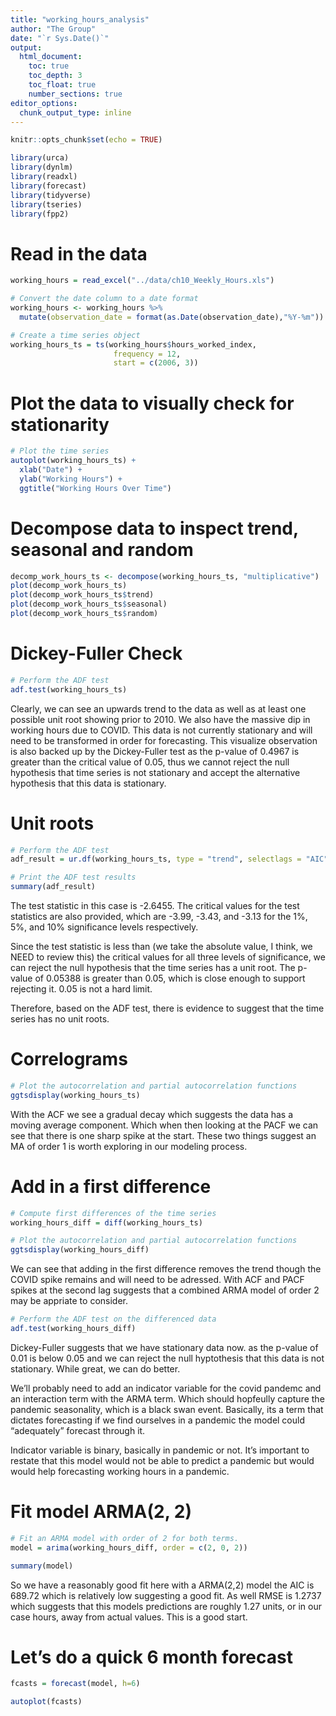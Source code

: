 ```yaml
---
title: "working_hours_analysis"
author: "The Group"
date: "`r Sys.Date()`"
output: 
  html_document:
    toc: true
    toc_depth: 3
    toc_float: true
    number_sections: true
editor_options: 
  chunk_output_type: inline
---
```


```r
knitr::opts_chunk$set(echo = TRUE)

library(urca)
library(dynlm)
library(readxl)
library(forecast)
library(tidyverse)
library(tseries)
library(fpp2)
```

# Read in the data
```r
working_hours = read_excel("../data/ch10_Weekly_Hours.xls")

# Convert the date column to a date format
working_hours <- working_hours %>%
  mutate(observation_date = format(as.Date(observation_date),"%Y-%m"))

# Create a time series object
working_hours_ts = ts(working_hours$hours_worked_index, 
                       frequency = 12, 
                       start = c(2006, 3))
```

# Plot the data to visually check for stationarity
```r
# Plot the time series
autoplot(working_hours_ts) + 
  xlab("Date") + 
  ylab("Working Hours") +
  ggtitle("Working Hours Over Time")
```

# Decompose data to inspect trend, seasonal and random
```r
decomp_work_hours_ts <- decompose(working_hours_ts, "multiplicative")
plot(decomp_work_hours_ts)
plot(decomp_work_hours_ts$trend)
plot(decomp_work_hours_ts$seasonal)
plot(decomp_work_hours_ts$random)
```

# Dickey-Fuller Check
```r
# Perform the ADF test
adf.test(working_hours_ts)
```
Clearly, we can see an upwards trend to the data as well as at least one possible unit root showing prior to 2010. We also have the massive dip in working hours due to COVID. This data is not currently stationary and will need to be transformed in order for forecasting. This visualize observation is also backed up by the Dickey-Fuller test as the p-value of 0.4967 is greater than the critical value of 0.05, thus we cannot reject the null hypothesis that time series is not stationary and accept the alternative hypothesis that this data is stationary.

# Unit roots
```r
# Perform the ADF test
adf_result = ur.df(working_hours_ts, type = "trend", selectlags = "AIC")

# Print the ADF test results
summary(adf_result)
```
The test statistic in this case is -2.6455. The critical values for the test statistics are also provided, which are -3.99, -3.43, and -3.13 for the 1%, 5%, and 10% significance levels respectively.

Since the test statistic is less than (we take the absolute value, I think, we NEED to review this) the critical values for all three levels of significance, we can reject the null hypothesis that the time series has a unit root. The p-value of 0.05388 is greater than 0.05, which is close enough to support rejecting it. 0.05 is not a hard limit.

Therefore, based on the ADF test, there is evidence to suggest that the time series has no unit roots.

# Correlograms
```r
# Plot the autocorrelation and partial autocorrelation functions
ggtsdisplay(working_hours_ts)
```
With the ACF we see a gradual decay which suggests the data has a moving average component. Which when then looking at the PACF we can see that there is one sharp spike at the start. These two things suggest an MA of order 1 is worth exploring in our modeling process.

# Add in a first difference
```r
# Compute first differences of the time series
working_hours_diff = diff(working_hours_ts)

# Plot the autocorrelation and partial autocorrelation functions
ggtsdisplay(working_hours_diff)
```
We can see that adding in the first difference removes the trend though the COVID spike remains and will need to be adressed. With ACF and PACF spikes at the second lag suggests that a combined ARMA model of order 2 may be appriate to consider.

```r
# Perform the ADF test on the differenced data
adf.test(working_hours_diff)
```
Dickey-Fuller suggests that we have stationary data now. as the p-value of 0.01 is below 0.05 and we can reject the null hyptothesis that this data is not stationary. While great, we can do better. 

We'll probably need to add an indicator variable for the covid pandemc and an interaction term with the ARMA term. Which should hopfeully capture the pandemic seasonality, which is a black swan event. Basically, its a term that dictates forecasting if we find ourselves in a pandemic the model could "adequately" forecast through it. 

Indicator variable is binary, basically in pandemic or not. It's important to restate that this model would not be able to predict a pandemic but would would help forecasting working hours in a pandemic.

# Fit model ARMA(2, 2)
```r
# Fit an ARMA model with order of 2 for both terms.
model = arima(working_hours_diff, order = c(2, 0, 2))

summary(model)
```
So we have a reasonably good fit here with a ARMA(2,2) model the AIC is 689.72 which is relatively low suggesting a good fit. As well RMSE is 1.2737 which suggests that this models predictions are roughly 1.27 units, or in our case hours, away from actual values. This is a good start.

# Let's do a quick 6 month forecast
```r
fcasts = forecast(model, h=6)

autoplot(fcasts)
```

